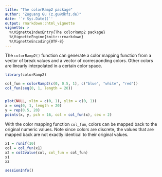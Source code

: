 ```yaml
---
title: "The colorRamp2 package"
author: "Zuguang Gu (z.gu@dkfz.de)"
date: '`r Sys.Date()`'
output: rmarkdown::html_vignette
vignette: >
  %\VignetteIndexEntry{The colorRamp2 package}
  %\VignetteEngine{knitr::rmarkdown}
  %\VignetteEncoding{UTF-8}
---
```



The `colorRamp2()` function can generate a color mapping function from a vector of break values
and a vector of corresponding colors. Other colors are linearly interpolated in a certain color space.


```r
library(colorRamp2)

col_fun = colorRamp2(c(0, 0.5, 1), c("blue", "white", "red"))
col_fun(seq(0, 1, length = 20))


plot(NULL, xlim = c(0, 1), ylim = c(0, 1))
x = seq(0, 1, length = 20)
y = rep(0.5, 20)
points(x, y, pch = 16, col = col_fun(x), cex = 2)
```

With the color mapping function `col_fun`, colors can be mapped back to the original numeric values. Note
since colors are discrete, the values that are mapped back are not exactly identical to their original values.

```r
x1 = runif(10)
col = col_fun(x1)
x2 = col2value(col, col_fun = col_fun)
x1
x2
```


```r
sessionInfo()
```
